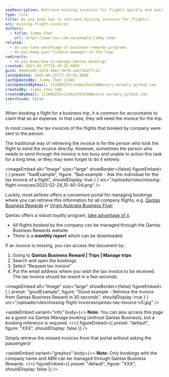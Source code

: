 ```yaml
---
seoDescription: Retrieve missing invoices for flights quickly and easily through Qantas Business Rewards portal, manage your company trips, and resend tax invoices with just a few clicks.
type: rule
title: Do you know how to retrieve missing invoices for flights?
uri: missing-flight-invoices
authors:
  - title: Jimmy Chen
    url: https://www.ssw.com.au/people/jimmy-chen
related:
  - do-you-take-advantage-of-business-rewards-programs
  - do-you-keep-your-finance-manager-in-the-loop
redirects:
  - do-you-know-how-to-manage-qantas-bookings
created: 2023-02-27T18:20:25.000Z
guid: 80e83ad5-2474-4e61-9ef0-1ab716d7fc12
lastUpdated: 2025-09-15T17:59:02.000Z
lastUpdatedBy: Jimmy Chen [SSW]
lastUpdatedByEmail: 112846253+JimmyChenSSW@users.noreply.github.com
createdBy: Jimmy Chen SSW
createdByEmail: 112846253+JimmyChenSSW@users.noreply.github.com
isArchived: false
---
```


When booking a flight for a business trip, it is common for accountants to claim that as an expense. In that case, they will need the invoice for the trip.

In most cases, the tax invoices of the flights that booked by company were sent to the person.

The traditional way of retrieving the invoice is for the person who took the flight to send the invoice directly. However, sometimes the person who needs to send through the invoice is too busy and unable to action this task for a long time, or they may even forget to do it entirely.

<imageEmbed
  alt="Image"
  size="large"
  showBorder={false}
  figureEmbed={ {
    preset: "badExample",
    figure: "Bad example - Ask the individual for the tax invoice of a flight",
    shouldDisplay: true
  } }
  src="/uploads/rules/missing-flight-invoices/2023-02-24_15-40-04.png"
/>


Luckily, most airlines offers a convenient portal for managing bookings where you can retrieve this information for all company flights, e.g. [Qantas Business Rewards](https://accounts.qantas.com/qbr/identity/login) or [Virgin Australia Business Flyer](https://www.virginaustralia.com/au/en/fly-for-business/business-flyer/)

Qantas offers a robust loyalty program, [take advantage of it](/do-you-take-advantage-of-business-rewards-programs).

- All flights booked by the company can be managed through the Qantas Business Rewards website
- There is a **monthly report** which can be downloaded

If an invoice is missing, you can access the document by:

1. Going to **Qantas Business Reward | Trips | Manage trips**
2. Search and open the bookings
3. Select "Request tax invoice"
4. Put the email address where you wish the tax invoice to be received. The tax invoice should be resent in a few seconds.

<imageEmbed
  alt="Image"
  size="large"
  showBorder={false}
  figureEmbed={ {
    preset: "goodExample",
    figure: "Good example - Retrieve the invoice from Qantas Business Reward in 30 seconds",
    shouldDisplay: true
  } }
  src="/uploads/rules/missing-flight-invoices/qantas-tax-invoice-v3.jpg"
/>



<asideEmbed
  variant="info"
  body={<>
    **Note:** You can also access this page as a guest via Qantas Manage booking (without Qantas Business), but a booking reference is required.
  </>}
  figureEmbed={{
    preset: "default",
    figure: "XXX",
    shouldDisplay: false
  }}
/>


Simply retrieve the missed invoices from that portal without asking the passengers!


<asideEmbed
  variant="greybox"
  body={<>
    **Note:** Only bookings with the company name and ABN can be managed through Qantas Business Rewards.
  </>}
  figureEmbed={{
    preset: "default",
    figure: "XXX",
    shouldDisplay: false
  }}
/>
